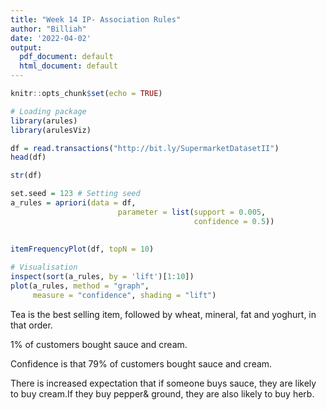 ---
title: "Week 14 IP- Association Rules"
author: "Billiah"
date: '2022-04-02'
output:
  pdf_document: default
  html_document: default
---

```{r setup, include=FALSE}
knitr::opts_chunk$set(echo = TRUE)
```

```{r Libraries}
# Loading package
library(arules)
library(arulesViz)
```
```{r Loading and previewing data}
df = read.transactions("http://bit.ly/SupermarketDatasetII")
head(df)
```
```{r Structure}
str(df)
```
```{r Apriori algorithm}
set.seed = 123 # Setting seed
a_rules = apriori(data = df, 
                        parameter = list(support = 0.005, 
                                         confidence = 0.5))
  
```


```{r}
itemFrequencyPlot(df, topN = 10)
  
# Visualisation
inspect(sort(a_rules, by = 'lift')[1:10])
plot(a_rules, method = "graph", 
     measure = "confidence", shading = "lift")
```
Tea is the best selling item, followed by wheat, mineral, fat and yoghurt, in that order.

1% of customers bought sauce and cream.

Confidence is that 79% of customers bought sauce and cream.

There is increased expectation that if someone buys sauce, they are likely to buy cream.If they buy pepper& ground, they are also likely to buy herb.

